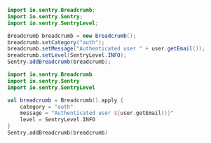 ```java
import io.sentry.Breadcrumb;
import io.sentry.Sentry;
import io.sentry.SentryLevel;

Breadcrumb breadcrumb = new Breadcrumb();
breadcrumb.setCategory("auth");
breadcrumb.setMessage("Authenticated user " + user.getEmail());
breadcrumb.setLevel(SentryLevel.INFO);
Sentry.addBreadcrumb(breadcrumb);
```

```kotlin
import io.sentry.Breadcrumb
import io.sentry.Sentry
import io.sentry.SentryLevel

val breadcrumb = Breadcrumb().apply {
    category = "auth"
    message = "Authenticated user ${user.getEmail()}"
    level = SentryLevel.INFO
}
Sentry.addBreadcrumb(breadcrumb)
```
